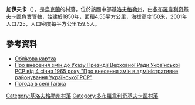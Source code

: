 {{coord|48|34|22|N|31|2|20|E|scale:100000_region:UA|display=title}}

'''加伊夫卡'''（{{lang-uk|Гаївка}}），是[[烏克蘭|烏克蘭]]的村落，位於該國中部[[基洛夫格勒州|基洛夫格勒州]]，由[[多布羅韋利奇基夫卡區|多布羅韋利奇基夫卡區]]負責管轄，始建於1850年，面積4.55平方公里，海拔高度150米，2001年人口725，人口密度每平方公里159.5人。

==參考資料==
* [http://gska2.rada.gov.ua/pls/z7502/A005?rdat1=11.11.2008&rf7571=16615 Облікова картка]{{dead link|date=2017年11月 |bot=InternetArchiveBot |fix-attempted=yes }}
*[http://zakon3.rada.gov.ua/laws/show/3%D0%BD-06 Про внесення змін до Указу Президії Верховної Ради Української РСР від 4 січня 1965 року "Про внесення змін в адміністративне районування Української РСР"]{{Wayback|url=http://zakon3.rada.gov.ua/laws/show/3%D0%BD-06 |date=20180701194206 }}
* [http://weather.in.ua/ua/kirovogradskaja/4764 Погода в селі Гаївка]{{Wayback|url=http://weather.in.ua/ua/kirovogradskaja/4764 |date=20111220092358 }}

{{DEFAULTSORT:Гаївка}}
[[Category:基洛夫格勒州村落|Category:基洛夫格勒州村落]]
[[Category:多布羅韋利奇基夫卡區村落|Category:多布羅韋利奇基夫卡區村落]]


{{Kirovohrad-geo-stub}}